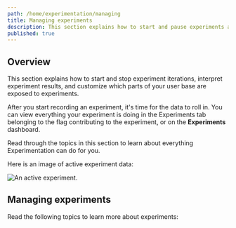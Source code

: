 ```yaml
---
path: /home/experimentation/managing
title: Managing experiments
description: This section explains how to start and pause experiments and interpret experiment results.
published: true
---
```


## Overview

This section explains how to start and stop experiment iterations, interpret experiment results, and customize which parts of your user base are exposed to experiments.

After you start recording an experiment, it's time for the data to roll in. You can view everything your experiment is doing in the Experiments tab belonging to the flag contributing to the experiment, or on the **Experiments** dashboard.

Read through the topics in this section to learn about everything Experimentation can do for you.

Here is an image of active experiment data:

![An active experiment.](experiment-running.png)

## Managing experiments

Read the following topics to learn more about experiments:

<ChildPageList path="/home/experimentation/managing" unsorted="true" />
